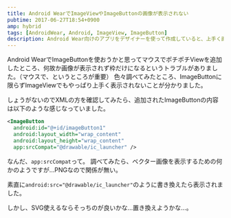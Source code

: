 ```yaml
---
title: Android WearでImageViewやImageButtonの画像が表示されない
pubtime: 2017-06-27T18:54+0900
amp: hybrid
tags: [AndroidWear, Android, ImageView, ImageButton]
description: Android Wear向けのアプリをデザイナーを使って作成していると、上手く画像を表示出来無い問題への対処方法です。
---
```


Android WearでImageButtonを使おうかと思ってマウスでポチポチViewを追加したところ、何故か画像が表示されず枠だけになるというトラブルがありました。（マウスで、というところが重要）
色々調べてみたところ、ImageButtonに限らずImageViewでもやっぱり上手く表示されないことが分かりました。

しょうがないのでXMLの方を確認してみたら、追加されたImageButtonの内容は以下のような感じなっていました。
``` xml
<ImageButton
  android:id="@+id/imageButton1"
  android:layout_width="wrap_content"
  android:layout_height="wrap_content"
  app:srcCompat="@drawable/ic_launcher" />
```

なんだ、`app:srcCompat`って。
調べてみたら、ベクター画像を表示するための何かのようですが…PNGなので関係が無い。

素直に`android:src="@drawable/ic_launcher"`のように書き換えたら表示されました。

しかし、SVG使えるならそっちのが良いかな…置き換えようかな…。
